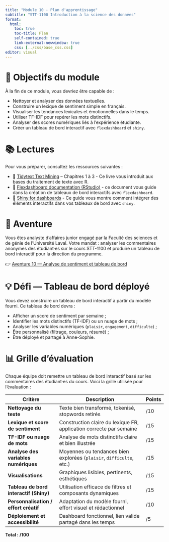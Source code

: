 ```yaml
---
title: "Module 10 - Plan d'apprentissage"
subtitle: "STT-1100 Introduction à la science des données"
format:
  html:
    toc: true
    toc-title: Plan
    self-contained: true
    link-external-newwindow: true
    css: [../css/base_css.css]
editor: visual
---
```


# 🎯 Objectifs du module

À la fin de ce module, vous devriez être capable de :

* Nettoyer et analyser des données textuelles.
* Construire un lexique de sentiment simple en français.
* Visualiser les tendances lexicales et émotionnelles dans le temps.
* Utiliser TF-IDF pour repérer les mots distinctifs.
* Analyser des scores numériques liés à l'expérience étudiante.
* Créer un tableau de bord interactif avec `flexdashboard` et `shiny`.

# 📚 Lectures

Pour vous préparer, consultez les ressources suivantes :

* 📘 [Tidytext Text Mining](https://www.tidytextmining.com/) – Chapitres 1 à 3 - Ce livre vous introduit aux bases du traitement de texte avec R.
* 📘 [Flexdashboard documentation (RStudio)](https://rmarkdown.rstudio.com/flexdashboard/) - ce document vous guide dans la création de tableaux de bord interactifs avec `flexdashboard`.
* 📘 [Shiny for dashboards](https://rstudio.github.io/flexdashboard/using.html#shiny_interaction) - Ce guide vous montre comment intégrer des éléments interactifs dans vos tableaux de bord avec `shiny`.

# 🧭 Aventure

Vous êtes analyste d’affaires junior engagé par la Faculté des sciences et de génie de l’Université Laval. Votre mandat : analyser les commentaires anonymes des étudiant·es sur le cours STT-1100 et produire un tableau de bord interactif pour la direction du programme.

👉 [Aventure 10 — Analyse de sentiment et tableau de bord](https://sitescours.monportail.ulaval.ca/contenu/sitescours/036/03609/202509/site177541/modules1395096/module1761145/page4781375/bloccontenu5092181/Aventure%2010.html?identifiant=c3b38685978291f6d48094750eee33b92964db65){target="\_blank"}

# 💡 Défi — Tableau de bord déployé {.unnumbered}

Vous devez construire un tableau de bord interactif à partir du modèle fourni. Ce tableau de bord devra :

* Afficher un score de sentiment par semaine ;
* Identifier les mots distinctifs (TF-IDF) ou un nuage de mots ;
* Analyser les variables numériques (`plaisir`, `engagement`, `difficulte`) ;
* Être personnalisé (filtrage, couleurs, résumé) ;
* Être déployé et partagé à Anne-Sophie.

# 📊 Grille d’évaluation

Chaque équipe doit remettre un tableau de bord interactif basé sur les commentaires des étudiant·es du cours. Voici la grille utilisée pour l’évaluation :

| Critère                                | Description                                                          | Points |
| -------------------------------------- | -------------------------------------------------------------------- | ------ |
| **Nettoyage du texte**                 | Texte bien transformé, tokenisé, stopwords retirés                   | /10    |
| **Lexique et score de sentiment**      | Construction claire du lexique FR, application correcte par semaine  | /15    |
| **TF-IDF ou nuage de mots**            | Analyse de mots distinctifs claire et bien illustrée                 | /15    |
| **Analyse des variables numériques**   | Moyennes ou tendances bien explorées (`plaisir`, `difficulte`, etc.) | /15    |
| **Visualisations**                     | Graphiques lisibles, pertinents, esthétiques                         | /15    |
| **Tableau de bord interactif (Shiny)** | Utilisation efficace de filtres et composants dynamiques             | /15    |
| **Personnalisation / effort créatif**  | Adaptation du modèle fourni, effort visuel et rédactionnel           | /10    |
| **Déploiement et accessibilité**       | Dashboard fonctionnel, lien valide partagé dans les temps            | /5     |

**Total : /100**


